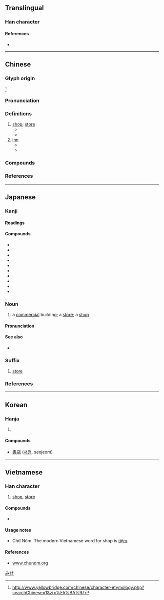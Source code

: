 {{also|坫}}
{{character info/new}}
==Translingual==
{{stroke order|strokes=8}}

===Han character===
{{Han char|rn=53|rad=广|as=05|sn=8|four=00261|canj=IYR|ids=⿸广占}}

====References====
* {{Han ref|kx=0344.110|dkj=09267|dj=0654.010|hdz=20876.060|uh=5E97|ud=24215|bh=A9B1|bd=43441}}

----

==Chinese==
{{zh-forms}}
{{zh-wp}}

===Glyph origin===
{{Han etym}}
{{Han compound|ls=psc|广|占|c1=s|c2=p|t1=lean-to}}<ref>http://www.yellowbridge.com/chinese/character-etymology.php?searchChinese=1&zi=%E5%BA%97</ref>

===Pronunciation===
{{zh-pron
|m=diàn
|ma=y
|m-s=
|c=dim3
|c-t=
|g=
|h=pfs=tiam
|j=
|mb=da̿ng
|md=dáing
|mn=tiàm/xm:tàiⁿ/qz:tùiⁿ
|mn_note=Xiamen, Quanzhou: tiàm - literary; tàiⁿ/tùiⁿ - vernacular
|mn-t=diam3
|w=2ti
|x=
|mc=y
|oc=y
|cat=n
}}

===Definitions===
{{zh-hanzi}}

# [[shop]]; [[store]] {{zh-mw|m:家}}
#* {{zh-x|上 禮拜 我 在 那 家 店 買 了 一 件 新 外套|I got a new coat in that store last week.}}
#* {{zh-x|那 家 店 有 很 多 家具 可 供 挑選。|That store has a good selection of furniture.}}
# [[inn]] {{zh-mw|m:家}}
#* {{zh-x|客店|small hotel, inn}}
#* {{zh-x|旅店|small hotel, inn}}

===Compounds===
{{zh-der|亭彩店|住店|倒店|夫妻店|五量店|店長|店面廣告|小店|情趣商店|店名|店頭|免稅商店|客店|店肆|咖啡店|店頭市場|店章|店面|店鋪|店都知|店東|店底|店小二|店家|店子|店夥|店員|店保|店主|平價商店|剃頭店|下店|專賣店|便利商店|周口店|大飯店|商旅店|商店|官店|學店|出店|加盟店|友誼商店|娼店|分店|招商店|板門店|熟切店|百貨店|新店溪|打火店|沒店三|新店|支店|禮品店|盤店|村居野店|燈火店|特約商店|直賣店|斗店|書店|正店|押店|旅店|理髮店|道店|電子店面|線上書店|裱褙店|紙紮店|總店|飯店回蔥|馬店|裁縫店|速食店|裱畫店|馬店買豬|連鎖商店|菸紙店|飯店|黑店|麵店|起火店|開店|賊店|薦頭店|零售店|郵購商店|老店|野店|酒店|雜貨店|量販店|討店|網路花店|連鎖店|褙裱店|關店|雞毛店|網路書店|青年商店|茅店|草橋店|腳店|茆店|店屋|藥店|煙店|楊店|殷店|草店|萬福店|卸甲店|七姑店|萬店|何店|郝店|吳店|李店|駱店|王子店|漿溪店|川店|圪壋店|三店|中心店|梅店|陳店|巡店|駐馬店|嚴店|棗店|田店|木子店|但店|店埡|太平店|唐店|劉店|馬家店|顧家店|王店|姚家店|衛店|季店|習家店|軍店|下新店|陡坡店|楊貴店|車家店|下辛店|曾店|胡金店|何陽店|鄭店}}

===References===
<references/>

{{zh-cat|Elementary}}

----

==Japanese==

===Kanji===
{{ja-kanji|grade=2|rs=广05}}

====Readings====
{{ja-readings
|goon=てん<てん<てむ
|kanon=てん<てん<てむ
|kun=みせ-, たな-
}}

====Compounds====
* {{ja-r|代%理%店|だい%り%てん}}
* {{ja-r|本%店|ほん%てん}}
* {{ja-r|百%貨%店|ひゃっ%か%てん}}
* {{ja-r|店%先|みせ%さき}}
* {{ja-r|支%店|し%てん}}
* {{ja-r|書%店|しょ%てん}}
* {{ja-r|店%子|たな%こ}}
* {{ja-r|店%員|てん%いん}}
* {{ja-r|店%舗|てん%ぽ}}
* {{ja-r|店%頭|てん%とう}}

===Noun===

{{ja-noun|みせ}}

# a [[commercial]] building; a [[store]]; a [[shop]]

====Pronunciation====
{{ja-pron|みせ|acc=2|acc_ref=ZAJ}}

====See also====
* {{ja-r|ショップ}}

===Suffix===
{{ja-pos|suffix|てん}}

# [[store]]

===References===
<references/>

[[Category:Japanese basic words|みせ]]

----

==Korean==

===Hanja===
{{ko-hanja|hangeul=점}}

# {{defn|lang=ko|sort=广05}}

====Compounds====
* [[書店]] ([[서점]], seojeom)

----

==Vietnamese==

===Han character===
{{vi-hantu|[[điếm]]|rs=广05}}

# [[shop]], [[store]]

====Compounds====
* {{l|vi|店𫗒|tr=[[tiệm ăn]]}}

====Usage notes====
* Chữ Nôm. The modern Vietnamese word for shop is [[tiệm]].

====References====
* [http://www.chunom.org/pages/店 www.chunom.org]